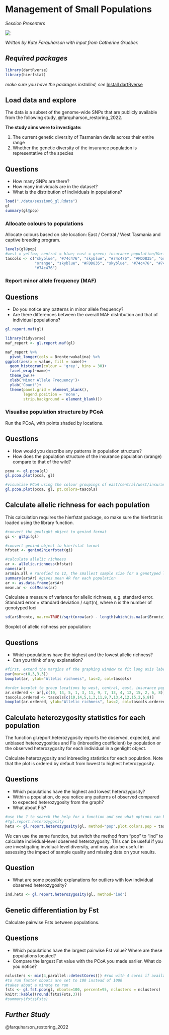 # Management of Small Populations

*Session Presenters*

![](images/Presenters6.png)

*Written by Kate Farquharson with input from Catherine Grueber.*

## *Required packages*

```r
library(dartRverse)
library(hierfstat)

```

*make sure you have the packages installed, see* [Install dartRverse](install.qmd)

## Load data and explore

The data is a subset of the genome-wide SNPs that are publicly available from the following study, @farquharson_restoring_2022.

**The study aims were to investigate:**

1)  The current genetic diversity of Tasmanian devils across their entire range
2)  Whether the genetic diversity of the insurance population is representative of the species

::: callout-note
## Questions

-   How many SNPs are there?
-   How many individuals are in the dataset?
-   What is the distribution of individuals in populations?
:::

```r
load("./data/session6_gl.Rdata")
gl
summary(gl@pop)
```

### Allocate colours to populations

Allocate colours based on site location: East / Central / West Tasmania and captive breeding program.

```r
levels(gl@pop)
#west = yellow; central = blue; east = green; insurance population/Maria Island = orange
tascols <- c("skyblue", "#74c476", "skyblue", "#74c476", "#FDD835", "orange", "skyblue",
             "orange", "skyblue", "#FDD835", "skyblue", "#74c476", "#74c476", "#FDD835",
             "#74c476")
```

### Report minor allele frequency (MAF)

::: callout-note
## Questions

-   Do you notice any patterns in minor allele frequency?
-   Are there differences between the overall MAF distribution and that of individual populations?
:::

```r
gl.report.maf(gl)
```
```r
library(tidyverse)
maf_report <- gl.report.maf(gl)
```

```r
maf_report %>% 
  pivot_longer(cols = Bronte:wukalina) %>% 
ggplot(aes(x = value, fill = name))+
  geom_histogram(colour = 'grey', bins = 30)+
  facet_wrap(~name)+
  theme_bw()+
  xlab('Minor Allele Frequency')+
  ylab('Count')+
  theme(panel.grid = element_blank(),
        legend.position = 'none',
        strip.background = element_blank())

```

### Visualise population structure by PCoA

Run the PCoA, with points shaded by locations.

::: callout-note
## Questions

-   How would you describe any patterns in population structure?
-   How does the population structure of the insurance population (orange) compare to that of the wild?
:::

```r
pcoa <- gl.pcoa(gl)
gl.pcoa.plot(pcoa, gl)

#visualise PCoA using the colour groupings of east/central/west/insurance population
gl.pcoa.plot(pcoa, gl, pt.colors=tascols)
```

## Calculate allelic richness for each population

This calculation requires the hierfstat package, so make sure the hierfstat is loaded using the library function.

```r

#convert the genlight object to genind format
gi <- gl2gi(gl)

#convert genind object to hierfstat format
hfstat <- genind2hierfstat(gi)

#calculate allelic richness
ar <- allelic.richness(hfstat)
names(ar)
ar$min.all # rarefied to 12, the smallest sample size for a genotyped locus
summary(ar$Ar) #gives mean AR for each population
ar <- as.data.frame(ar$Ar)
mean.ar <- colMeans(ar)
```

Calculate a measure of variance for allelic richness, e.g. standard error. Standard error = standard deviation / sqrt(n), where n is the number of genotyped loci

```r
sd(ar$Bronte, na.rm=TRUE)/sqrt(nrow(ar) - length(which(is.na(ar$Bronte))))
```

Boxplot of allelic richness per population:

::: callout-note
## Questions

-   Which populations have the highest and the lowest allelic richness?
-   Can you think of any explanation?
:::

```r
#first, extend the margins of the graphing window to fit long axis labels
par(mar=c(8,3,3,3))
boxplot(ar, ylab="Allelic richness", las=2, col=tascols)

#order boxplot to group locations by west, central, east, insurance population
ar.ordered <- ar[,c(10, 14, 5, 1, 3, 11, 9, 7, 13, 4, 12, 15, 2, 6, 8)]
tascols.ordered <- tascols[c(10,14,5,1,3,11,9,7,13,4,12,15,2,6,8)]
boxplot(ar.ordered, ylab="Allelic richness", las=2, col=tascols.ordered)
```

## Calculate heterozygosity statistics for each population

The function gl.report.heterozygosity reports the observed, expected, and unbiased heterozygosities and Fis (inbreeding coefficient) by population or the observed heterozygosity for each individual in a genlight object.

Calculate heterozygosity and inbreeding statistics for each population. Note that the plot is ordered by default from lowest to highest heterozygosity.

::: callout-note
## Questions

-   Which populations have the highest and lowest heterozygosity?
-   Within a population, do you notice any patterns of observed compared to expected heterozygosity from the graph?
-   What about Fis?
:::

```r
#use the ? to search the help for a function and see what options can be specified
#?gl.report.heterozygosity
hets <- gl.report.heterozygosity(gl, method="pop",plot.colors.pop = tascols)
```

We can use the same function, but switch the method from "pop" to "ind" to calculate individual-level observed heterozygosity. This can be useful if you are investigating invidiual-level diversity, and may also be useful in assessing the impact of sample quality and missing data on your results.

::: callout-note
## Question

-   What are some possible explanations for outliers with low individual observed heterozygosity?
:::

```r
ind.hets <- gl.report.heterozygosity(gl, method="ind")
```

## Genetic differentiation by Fst

Calculate pairwise Fsts between populations.

::: callout-note
## Questions

-   Which populations have the largest pairwise Fst value? Where are these populations located?
-   Compare the largest Fst value with the PCoA you made earlier. What do you notice?
:::

```r
nclusters <- min(4,parallel::detectCores()) #run with 4 cores if available
#to run faster nboots are set to 100 instead of 1000
#takes about a minute to run
fsts <- gl.fst.pop(gl, nboots=100, percent=95, nclusters = nclusters)
knitr::kable((round(fsts$Fsts,3)))
#summary(fsts$Fsts)
```

## *Further Study*

@farquharson_restoring_2022
